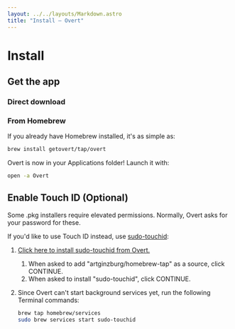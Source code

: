 ```yaml
---
layout: ../../layouts/Markdown.astro
title: "Install – Overt"
---
```


# Install

## Get the app

### Direct download


<GitHubReleaseAssets client:load />

### From Homebrew

If you already have Homebrew installed, it's as simple as:

```sh
brew install getovert/tap/overt
```

Overt is now in your Applications folder! Launch it with:

```sh
open -a Overt
```

## Enable Touch ID **(Optional)**

Some .pkg installers require elevated permissions. Normally, Overt asks for your password for these.

If you'd like to use Touch ID instead, use <a href="https://github.com/artginzburg/sudo-touchid" target="_blank">sudo-touchid</a>:

1. <a href="/open?action=overt:brew%3F1=add-source-repository%261[name]=artginzburg/homebrew-tap%261[url]=https://github.com/artginzburg/homebrew-tap%262=install%262[name]=sudo-touchid" target="_blank">Click here to install sudo-touchid from Overt.</a>
   1. <span class="text-muted">When asked to add "artginzburg/homebrew-tap" as a source, click <span class="fs-6 bg-success text-white rounded p-1">CONTINUE</span>.</span>
   2. <span class="text-muted">When asked to install "sudo-touchid", click <span class="fs-6 bg-success text-white rounded p-1">CONTINUE</span>.</span>
2. Since Overt can't start background services yet, run the following Terminal commands:

   ```sh
   brew tap homebrew/services
   sudo brew services start sudo-touchid
   ```
